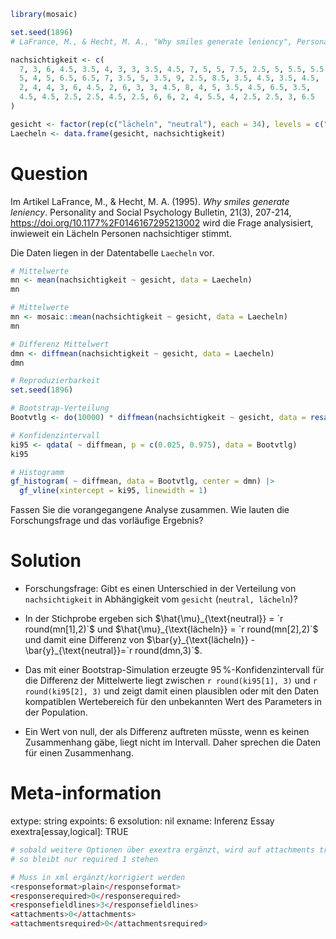 ```r
library(mosaic)
```


```r
set.seed(1896)
# LaFrance, M., & Hecht, M. A., "Why smiles generate leniency", Personality and Social Psychology Bulletin, 21, 1995, 207-214.

nachsichtigkeit <- c(
  7, 3, 6, 4.5, 3.5, 4, 3, 3, 3.5, 4.5, 7, 5, 5, 7.5, 2.5, 5, 5.5, 5.5, 
  5, 4, 5, 6.5, 6.5, 7, 3.5, 5, 3.5, 9, 2.5, 8.5, 3.5, 4.5, 3.5, 4.5, 
  2, 4, 4, 3, 6, 4.5, 2, 6, 3, 3, 4.5, 8, 4, 5, 3.5, 4.5, 6.5, 3.5, 
  4.5, 4.5, 2.5, 2.5, 4.5, 2.5, 6, 6, 2, 4, 5.5, 4, 2.5, 2.5, 3, 6.5
)

gesicht <- factor(rep(c("lächeln", "neutral"), each = 34), levels = c("neutral", "lächeln"))
Laecheln <- data.frame(gesicht, nachsichtigkeit)
```


Question
========

Im Artikel LaFrance, M., & Hecht, M. A. (1995). *Why smiles generate leniency*. Personality and Social Psychology Bulletin, 21(3), 207-214, [https://doi.org/10.1177%2F0146167295213002](https://doi.org/10.1177%2F0146167295213002) wird die Frage analysisiert, inwieweit ein Lächeln Personen nachsichtiger stimmt.

Die Daten liegen in der Datentabelle `Laecheln` vor.

```r
# Mittelwerte
mn <- mean(nachsichtigkeit ~ gesicht, data = Laecheln)
mn
```

```r
# Mittelwerte
mn <- mosaic::mean(nachsichtigkeit ~ gesicht, data = Laecheln)
mn
```

```r
# Differenz Mittelwert
dmn <- diffmean(nachsichtigkeit ~ gesicht, data = Laecheln)
dmn 

# Reproduzierbarkeit
set.seed(1896)

# Bootstrap-Verteilung
Bootvtlg <- do(10000) * diffmean(nachsichtigkeit ~ gesicht, data = resample(Laecheln))

# Konfidenzintervall
ki95 <- qdata( ~ diffmean, p = c(0.025, 0.975), data = Bootvtlg)
ki95

# Histogramm  
gf_histogram( ~ diffmean, data = Bootvtlg, center = dmn) |>
  gf_vline(xintercept = ki95, linewidth = 1)

```

Fassen Sie die vorangegangene Analyse zusammen. Wie lauten die Forschungsfrage und das vorläufige Ergebnis?

Solution
========

- Forschungsfrage: Gibt es einen Unterschied in der Verteilung von `nachsichtigkeit` in Abhängigkeit vom  `gesicht` (`neutral, lächeln`)?

- In der Stichprobe ergeben sich $\hat{\mu}_{\text{neutral}} = `r round(mn[1],2)`$ und $\hat{\mu}_{\text{lächeln}} = `r round(mn[2],2)`$ und damit eine Differenz von $\bar{y}_{\text{lächeln}} - \bar{y}_{\text{neutral}}=`r round(dmn,3)`$.

- Das mit einer Bootstrap-Simulation erzeugte 95$\,$%-Konfidenzintervall für die Differenz der Mittelwerte liegt zwischen `r round(ki95[1], 3)` und `r round(ki95[2], 3)` und zeigt damit einen plausiblen oder mit den Daten kompatiblen Wertebereich für den unbekannten Wert des Parameters in der Population.

- Ein Wert von null, der als Differenz auftreten müsste, wenn es keinen Zusammenhang gäbe, liegt nicht im Intervall. Daher sprechen die Daten für einen Zusammenhang.


Meta-information
================
extype: string
expoints: 6
exsolution: nil
exname: Inferenz Essay
exextra[essay,logical]: TRUE

```r
# sobald weitere Optionen über exextra ergänzt, wird auf attachments true umgeschaltet
# so bleibt nur required 1 stehen

# Muss in xml ergänzt/korrigiert werden
<responseformat>plain</responseformat>
<responserequired>0</responserequired>
<responsefieldlines>3</responsefieldlines>
<attachments>0</attachments>
<attachmentsrequired>0</attachmentsrequired>

```

